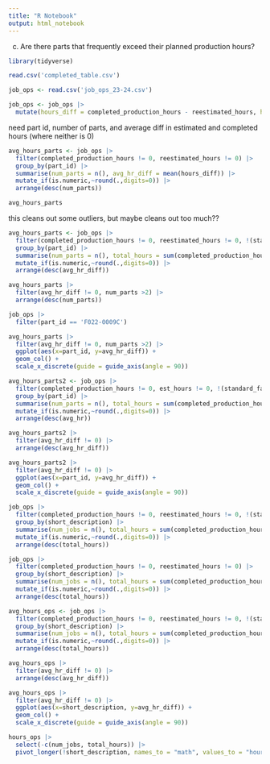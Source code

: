```yaml
---
title: "R Notebook"
output: html_notebook
---
```


c. Are there parts that frequently exceed their planned production hours?

```r
library(tidyverse)
```

```r
read.csv('completed_table.csv')
```

```r
job_ops <- read.csv('job_ops_23-24.csv')
```

```r
job_ops <- job_ops |> 
  mutate(hours_diff = completed_production_hours - reestimated_hours, hours_diff_2 = completed_production_hours - est_hours)
```


need part id, number of parts, and average diff in estimated and completed hours (where neither is 0)

```r
avg_hours_parts <- job_ops |>
  filter(completed_production_hours != 0, reestimated_hours != 0) |> 
  group_by(part_id) |> 
  summarise(num_parts = n(), avg_hr_diff = mean(hours_diff)) |> 
  mutate_if(is.numeric,~round(.,digits=0)) |> 
  arrange(desc(num_parts))

avg_hours_parts
```

this cleans out some outliers, but maybe cleans out too much??
```r
avg_hours_parts <- job_ops |>
  filter(completed_production_hours != 0, reestimated_hours != 0, !(standard_factor %in% c('TH', 'th', 'td'))) |> 
  group_by(part_id) |> 
  summarise(num_parts = n(), total_hours = sum(completed_production_hours), avg_hr = mean(completed_production_hours), avg_hr_diff = mean(hours_diff)) |> 
  mutate_if(is.numeric,~round(.,digits=0)) |> 
  arrange(desc(avg_hr_diff))
```


```r
avg_hours_parts |> 
  filter(avg_hr_diff != 0, num_parts >2) |> 
  arrange(desc(num_parts))
```

```r
job_ops |> 
  filter(part_id == 'F022-0009C')
```


```r
avg_hours_parts |> 
  filter(avg_hr_diff != 0, num_parts >2) |>
  ggplot(aes(x=part_id, y=avg_hr_diff)) +
  geom_col() +
  scale_x_discrete(guide = guide_axis(angle = 90))
```

```r
avg_hours_parts2 <- job_ops |>
  filter(completed_production_hours != 0, est_hours != 0, !(standard_factor %in% c('TH', 'th', 'td'))) |> 
  group_by(part_id) |> 
  summarise(num_parts = n(), total_hours = sum(completed_production_hours), avg_hr = mean(completed_production_hours), avg_hr_diff = mean(hours_diff)) |> 
  mutate_if(is.numeric,~round(.,digits=0)) |> 
  arrange(desc(avg_hr))

avg_hours_parts2 |> 
  filter(avg_hr_diff != 0) |> 
  arrange(desc(avg_hr_diff))

avg_hours_parts2 |> 
  filter(avg_hr_diff != 0) |>
  ggplot(aes(x=part_id, y=avg_hr_diff)) +
  geom_col() +
  scale_x_discrete(guide = guide_axis(angle = 90))
```


```r
job_ops |>
  filter(completed_production_hours != 0, reestimated_hours != 0, !(standard_factor %in% c('TH', 'th', 'td'))) |> 
  group_by(short_description) |> 
  summarise(num_jobs = n(), total_hours = sum(completed_production_hours), avg_hr = mean(completed_production_hours), avg_hr_diff = mean(hours_diff)) |> 
  mutate_if(is.numeric,~round(.,digits=0)) |> 
  arrange(desc(total_hours))
```

```r
job_ops |>
  filter(completed_production_hours != 0, reestimated_hours != 0) |> 
  group_by(short_description) |> 
  summarise(num_jobs = n(), total_hours = sum(completed_production_hours), avg_hr = mean(completed_production_hours), avg_hr_diff = mean(hours_diff)) |> 
  mutate_if(is.numeric,~round(.,digits=0)) |> 
  arrange(desc(total_hours))
```

```r
avg_hours_ops <- job_ops |>
  filter(completed_production_hours != 0, reestimated_hours != 0, !(standard_factor %in% c('TH', 'th', 'td'))) |> 
  group_by(short_description) |> 
  summarise(num_jobs = n(), total_hours = sum(completed_production_hours), avg_hr = mean(completed_production_hours), avg_hr_diff = mean(hours_diff)) |> 
  mutate_if(is.numeric,~round(.,digits=0)) |> 
  arrange(desc(total_hours))

avg_hours_ops |> 
  filter(avg_hr_diff != 0) |> 
  arrange(desc(avg_hr_diff))

avg_hours_ops |> 
  filter(avg_hr_diff != 0) |>
  ggplot(aes(x=short_description, y=avg_hr_diff)) +
  geom_col() +
  scale_x_discrete(guide = guide_axis(angle = 90))
```

```r
hours_ops |> 
  select(-c(num_jobs, total_hours)) |> 
  pivot_longer(!short_description, names_to = "math", values_to = "hours")
```

